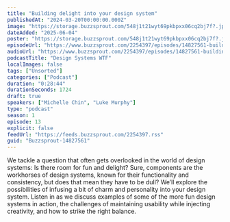 ```yaml
---
title: "Building delight into your design system"
publishedAt: "2024-03-20T00:00:00.000Z"
image: "https://storage.buzzsprout.com/548j1t21wyt69pkbpxx06cq2bj7f?.jpg"
dateAdded: "2025-06-04"
poster: "https://storage.buzzsprout.com/548j1t21wyt69pkbpxx06cq2bj7f?.jpg"
episodeUrl: "https://www.buzzsprout.com/2254397/episodes/14827561-building-delight-into-your-design-system.mp3"
audioUrl: "https://www.buzzsprout.com/2254397/episodes/14827561-building-delight-into-your-design-system.mp3"
podcastTitle: "Design Systems WTF"
localImages: false
tags: ["Unsorted"]
categories: ["Podcast"]
duration: "0:28:44"
durationSeconds: 1724
draft: true
speakers: ["Michelle Chin", "Luke Murphy"]
type: "podcast"
season: 1
episode: 13
explicit: false
feedUrl: "https://feeds.buzzsprout.com/2254397.rss"
guid: "Buzzsprout-14827561"
---
```

We tackle a question that often gets overlooked in the world of design systems: Is there room for fun and delight? Sure, components are the workhorses of design systems, known for their functionality and consistency, but does that mean they have to be dull? We’ll explore the possibilities of infusing a bit of charm and personality into your design system. Listen in as we discuss examples of some of the more fun design systems in action, the challenges of maintaining usability while injecting creativity, and how to strike the right balance.
